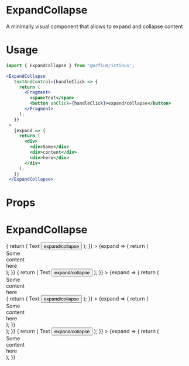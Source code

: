 
<Meta title="Design System/ExpandCollapse" component={ExpandCollapse} />

# ExpandCollapse

A minimally visual component that allows to expand and collapse content

# Usage

```jsx
import { ExpandCollapse } from '@orfium/ictinus';

<ExpandCollapse
   textAndControl={handleClick => {
     return (
       <Fragment>
         <span>Text</span>
         <button onClick={handleClick}>expand/collapse</button>
       </Fragment>
     );
   }}
 >
   {expand => {
     return (
       <div>
         <div>Some</div>
         <div>content</div>
         <div>here</div>
       </div>
     );
   }}
 </ExpandCollapse>
```

# Props

<Props of={ExpandCollapse} />

# ExpandCollapse

<Preview>
  <Story name="ExpandCollapse">
    <div>
     <ExpandCollapse
           textAndControl={handleClick => {
             return (
               <Fragment>
                 <span>Text</span>
                 <button onClick={handleClick}>expand/collapse</button>
               </Fragment>
             );
           }}
         >
           {expand => {
             return (
               <div>
                 <div>Some</div>
                 <div>content</div>
                 <div>here</div>
               </div>
             );
           }}
         </ExpandCollapse>
         <ExpandCollapse
                    textAndControl={handleClick => {
                      return (
                        <Fragment>
                          <span>Text</span>
                          <button onClick={handleClick}>expand/collapse</button>
                        </Fragment>
                      );
                    }}
                  >
                    {expand => {
                      return (
                        <div>
                          <div>Some</div>
                          <div>content</div>
                          <div>here</div>
                          <ExpandCollapse
                                     textAndControl={handleClick => {
                                       return (
                                         <Fragment>
                                           <span>Text</span>
                                           <button onClick={handleClick}>expand/collapse</button>
                                         </Fragment>
                                       );
                                     }}
                                   >
                                     {expand => {
                                       return (
                                         <div>
                                           <div>Some</div>
                                           <div>content</div>
                                           <div>here</div>
                                         </div>
                                       );
                                     }}
                                   </ExpandCollapse>
                        </div>
                      );
                    }}
                  </ExpandCollapse>
                  <ExpandCollapse
                                                       textAndControl={handleClick => {
                                                         return (
                                                           <Fragment>
                                                             <span>Text</span>
                                                             <button onClick={handleClick}>expand/collapse</button>
                                                           </Fragment>
                                                         );
                                                       }}
                                                     >
                                                       {expand => {
                                                         return (
                                                           <div>
                                                             <div>Some</div>
                                                             <div>content</div>
                                                             <div>here</div>
                                                           </div>
                                                         );
                                                       }}
                                                     </ExpandCollapse>
    </div>
  </Story>
</Preview>
